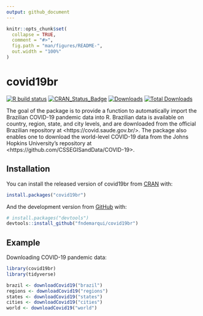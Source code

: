 ```yaml
---
output: github_document
---
```


<!-- README.md is generated from README.Rmd. Please edit that file -->

```r
knitr::opts_chunk$set(
  collapse = TRUE,
  comment = "#>",
  fig.path = "man/figures/README-",
  out.width = "100%"
)
```

# covid19br

<!-- badges: start -->
[![R build status](https://github.com/fndemarqui/covid19br/workflows/R-CMD-check/badge.svg)](https://github.com/fndemarqui/covid19br/actions)
[![CRAN_Status_Badge](https://www.r-pkg.org/badges/version/covid19br)](https://cran.r-project.org/package=covid19br)
[![Downloads](https://cranlogs.r-pkg.org/badges/covid19br)](https://cran.r-project.org/package=covid19br)
[![Total Downloads](https://cranlogs.r-pkg.org/badges/grand-total/covid19br?color=orange)](https://cran.r-project.org/package=covid19br)
<!-- badges: end -->

The goal of the package is to provide a function to automatically import the Brazilian COVID-19 pandemic data into R. Brazilian data is available on country, region, state, and city levels, and are downloaded from the official Brazilian repository at &lt;https://covid.saude.gov.br/>. The package also enables one to download the world-level COVID-19 data from the Johns Hopkins University's repository at &lt;https://github.com/CSSEGISandData/COVID-19>.

## Installation

You can install the released version of covid19br from [CRAN](https://CRAN.R-project.org) with:

``` r
install.packages("covid19br")
```

And the development version from [GitHub](https://github.com/) with:

``` r
# install.packages("devtools")
devtools::install_github("fndemarqui/covid19br")
```
## Example 

Downloading COVID-19 pandemic data:

```r
library(covid19br)
library(tidyverse)

brazil <- downloadCovid19("brazil")
regions <- downloadCovid19("regions")
states <- downloadCovid19("states")
cities <- downloadCovid19("cities")
world <- downloadCovid19("world")

```


